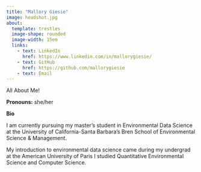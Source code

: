 ```yaml
---
title: "Mallory Giesie"
image: headshot.jpg
about: 
  template: trestles
  image-shape: rounded
  image-width: 15em
  links:
    - text: LinkedIn
      href: https://www.linkedin.com/in/mallorygiesie/
    - text: GitHub
      href: https://github.com/mallorygiesie
    - text: Email
---
```


All About Me!

**Pronouns:** she/her

**Bio**

I am currently pursuing my master's student in Environmental Data Science at the University of California-Santa Barbara's Bren School of Environmental Science & Management.

My introduction to environmental data science came during my undergrad at the American University of Paris I studied Quantitative Environmental Science and Computer Science.
